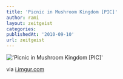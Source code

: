 ```yaml
---
title: 'Picnic in Mushroom Kingdom [PIC]'
author: rami
layout: zeitgeist
categories:
publishedAt: '2010-09-10'
url: zeitgeist
---
```


!['Picnic in Mushroom Kingdom [PIC]'](/assets/images/content/zeitgeist/picnic-in-mushroom-kingdom.jpg)

via <a href="http://i.imgur.com/TTlKP.jpg">i.imgur.com</a>
